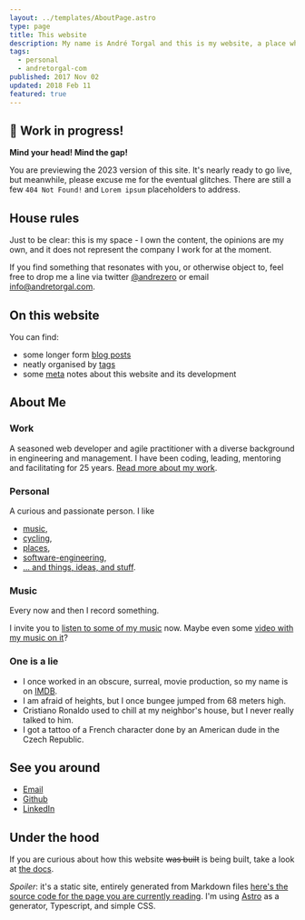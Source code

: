 ```yaml
---
layout: ../templates/AboutPage.astro
type: page
title: This website
description: My name is André Torgal and this is my website, a place where I blog some thoughts and run a few experiments. Here, you can learn more about me, my work as software engineer and other stuff I have been up to.
tags:
  - personal
  - andretorgal-com
published: 2017 Nov 02
updated: 2018 Feb 11
featured: true
---
```



<Note type="construction">

## :construction: Work in progress!

**Mind your head! Mind the gap!**

You are previewing the 2023 version of this site. It's nearly ready to go live, but meanwhile, please excuse me for the eventual glitches. There are still a few `404 Not Found!` and `Lorem ipsum` placeholders to address.

</Note>

## House rules

Just to be clear: this is my space - I own the content, the opinions are my own, and it does not represent the company I work for at the moment.

If you find something that resonates with you, or otherwise object to, feel free to drop me a line via twitter [@andrezero](https://twitter.com/andrezero) or email [info@andretorgal.com](mailto:info@andretorgal.com).

## On this website

You can find:

- some longer form [blog posts](/posts)
- neatly organised by [tags](/tags)
- some [meta](/meta) notes about this website and its development

## About Me

### Work

A seasoned web developer and agile practitioner with a diverse background in engineering and management. I have been coding, leading, mentoring and facilitating for 25 years. [Read more about my work](/about/work).

### Personal

A curious and passionate person. I like

- [music](/tags/music),
- [cycling](/tags/cycling),
- [places](/tags/place),
- [software-engineering](/tags/software-engineering),
- [... and things, ideas, and stuff](/tags/personal).

### Music

Every now and then I record something.

I invite you to [listen to some of my music](/about/music) now. Maybe even some [video with my music on it]()?

### One is a lie

- I once worked in an obscure, surreal, movie production, so my name is on [IMDB](https://imdb.com).
- I am afraid of heights, but I once bungee jumped from 68 meters high.
- Cristiano Ronaldo used to chill at my neighbor's house, but I never really talked to him.
- I got a tattoo of a French character done by an American dude in the Czech Republic.

## See you around

- [Email](mailto:info@andretorgal.com)
- [Github](https://github.com/andrezero)
- [LinkedIn](https://linkedin.com/in/andretorgal)

## Under the hood

If you are curious about how this website ~~was built~~ is being built, take a look at [the docs](/meta).

_Spoiler_: it's a static site, entirely generated from Markdown files [here's the source code for the page you are currently reading](https://github.com/andrezero/andretorgal-site/blob/master/src/pages/about/index.md). I'm using [Astro](/posts/2023-01/building-my-website-with-astro-mdx-preact.md) as a generator, Typescript, and simple CSS.

